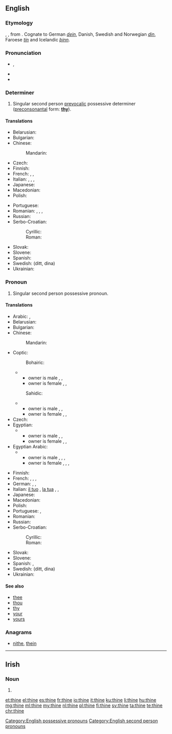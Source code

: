 ==English==
{{wikipedia}}

===Etymology===
{{etyl|enm|en}} {{term|thyn|lang=enm}}, {{term|þyn|lang=enm}}, from {{etyl|ang|en}} {{m|ang|þīn}}. Cognate to German ''[[dein]]'', Danish, Swedish and Norwegian ''[[din]]'', Faroese ''[[tín]]'' and Icelandic ''[[þinn]]''.

===Pronunciation===
* {{a|UK}} {{enPR|<i>th</i>īn}}, {{IPA|/ðaɪn/}}
* {{audio|en-us-thine.ogg|Audio (US)|lang=en}}
* {{rhymes|aɪn}}

===Determiner===
{{en-det|your}}

# {{context|archaic|lang=en}} Singular second person [[prevocalic]] possessive determiner ([[preconsonantal]] form: '''[[thy]]''').

====Translations====
{{trans-top|possessive determiner}}
* Belarusian: {{t|be|твой|tr=tvoj|sc=Cyrl}}
* Bulgarian: {{t|bg|твой|tr=tvoj|sc=Cyrl}}
* Chinese:
*: Mandarin: {{t+|cmn|你|tr=nǐde|alt=你的|sc=Hani}}
* Czech: {{t+|cs|tvůj}}
* Finnish: {{t+|fi|sinun}}
* French: {{t+|fr|ton|m}}, {{t+|fr|ta|f}}, {{t+|fr|tes|m-p|f-p}}
* Italian: {{t+|it|tuo|m}}, {{t+|it|tua|f}}, {{t+|it|tuoi|m-p}}, {{t+|it|tue|f-p}}
* Japanese: {{t|ja|お前|tr=おまえの, omae-no|alt=お前の|sc=Jpan}}
* Macedonian: {{t|mk|твој|tr=tvoj|sc=Cyrl}}
* Polish: {{t+|pl|twój}}
{{trans-mid}}
* Portuguese: {{t+|pt|teu|m}}
* Romanian: {{t+|ro|tău|m-n}}, {{t+|ro|ta|f}}, {{t|ro|tăi|m-p}}, {{t+|ro|tale|f-p|n-p}}
* Russian: {{t+|ru|твой|tr=tvoj|sc=Cyrl}}
* Serbo-Croatian:
*: Cyrillic: {{t|sh|твој}}
*: Roman: {{t|sh|tvoj}}
* Slovak: {{t|sk|tvoj}}
* Slovene: {{t|sl|tvój}}
* Spanish: {{t+|es|tu}}
* Swedish: {{t+|sv|din}} (ditt, dina)
* Ukrainian: {{t|uk|твій|tr=tvij|sc=Cyrl}}
{{trans-bottom}}

===Pronoun===
{{en-pron}}

# {{context|archaic|lang=en}} Singular second person possessive pronoun.

====Translations====
{{trans-top|possessive pronoun}}
* Arabic: {{qualifier|belonging to one person}} {{t+|ar|لك|m|tr=lak|sc=Arab}}, {{t+|ar|لك|f|tr=laki|sc=Arab}}
* Belarusian: {{t|be|твой|tr=tvoj|sc=Cyrl}}
* Bulgarian: {{t|bg|твой|tr=tvoj|sc=Cyrl}}
* Chinese:
*: Mandarin: {{t+|cmn|你|tr=nǐde|alt=你的|sc=Hani}}
* Coptic:
*: Bohairic:
*** owner is male  {{t|cop|ⲫⲱⲕ|m|tr=phōk}}, {{t|cop|ⲑⲱⲕ|f|tr=θōk}}, {{t|cop|ⲛⲟⲩⲕ|p|tr=nwk}}
*** owner is female  {{t|cop|ⲫⲱ|m|tr=phō}}, {{t|cop|ⲑⲱ|f|tr=θō}}, {{t|cop|ⲛⲟⲩ|p|tr=nw}}
*: Sahidic:
*** owner is male  {{t|cop|ⲡⲱⲕ|m|tr=pōk}}, {{t|cop|ⲧⲱⲕ|f|tr=tōk}}, {{t|cop|ⲛⲟⲩⲕ|p|tr=nwk}}
*** owner is female  {{t|cop|ⲡⲱ|m|tr=pō}}, {{t|cop|ⲧⲱ|f|tr=tō}}, {{t|cop|ⲛⲟⲩ|p|tr=nw}}
* Czech: {{t+|cs|tvůj}}
* Egyptian:
*** owner is male   {{t|egy|𓅮𓇌𓎡|m|tr=payk}}, {{t|egy|𓏏𓇌𓎡|f|tr=tayk}}, {{t|egy|𓈖𓄿𓇌𓎡|p|tr=nayk}}
*** owner is female  {{t|egy|𓅮𓇌𓁐|m|tr=payt}}, {{t|egy|𓏏𓇌𓁐|f|tr=tayt}}, {{t|egy|𓈖𓄿𓇌𓁐|p|tr=nayt}}
* Egyptian Arabic:
*** owner is male  {{t|arz|لك|tr=lik|sc=Arab}}, {{t|arz|بتاعك|m|tr=betaʕak|sc=Arab}},  {{t|arz|بتاعتاك|f|tr=betaʕtak|sc=Arab}}, {{t|arz|بتوعاك|p|tr=betoʕak|sc=Arab}}
*** owner is female {{t|arz|لك|tr=liki|sc=Arab}}, {{t|arz|بتاعك|m|tr=betaʕik|sc=Arab}},  {{t|arz|بتاعتاك|f|tr=betaʕtik|sc=Arab}}, {{t|arz|بتوعاك|p|tr=betoʕik|sc=Arab}}
{{trans-mid}}
* Finnish: {{t+|fi|sinun}}
* French: {{t+|fr|le tien|m}}, {{t+|fr|la tienne|f}}, {{t+|fr|les tiens|m-p}}, {{t+|fr|les tiennes|f-p}}
* German: {{t+|de|dein|m|n}}, {{t+|de|deine|f}}, {{t+|de|deine|p}}
* Italian: [[il tuo]] {{g|m}}{{g|s}}, [[la tua]] {{g|f}}{{g|s}}, {{t|it|i tuoi|m|p}}, {{t|it|le tue}}
* Japanese: {{t|ja|お前|tr=おまえの, omae-no|alt=お前の|sc=Jpan}}
* Macedonian: {{t|mk|твој|tr=tvoj|sc=Cyrl}}
* Polish: {{t+|pl|twój}}
* Portuguese: {{t+|pt|teu|m}}, {{t+|pt|seu|m}}
* Romanian: {{t|ro|al tău, a ta, ai tăi, ale tale}}
* Russian: {{t+|ru|твой|tr=tvoj|sc=Cyrl}}
* Serbo-Croatian:
*: Cyrillic: {{t|sh|твој}}
*: Roman: {{t|sh|tvoj}}
* Slovak: {{t|sk|tvoj}}
* Slovene: {{t|sl|tvój}}
* Spanish: {{t|es|el tuyo|m}}, {{t|es|la tuya|f}}
* Swedish: {{t+|sv|din}} (ditt, dina)
* Ukrainian: {{t|uk|твій|tr=tvij|sc=Cyrl}}
{{trans-bottom}}

====See also====
* [[thee]]
* [[thou]]
* [[thy]]
* [[your]]
* [[yours]]

===Anagrams===
* [[nithe#English|nithe]], [[thein#English|thein]]

[[Category:English possessive pronouns]]
[[Category:English second person pronouns]]

----

==Irish==

===Noun===
{{head|ga|mutated noun}}

# {{ga-lenition of|tine}}

[[et:thine]]
[[el:thine]]
[[es:thine]]
[[fr:thine]]
[[io:thine]]
[[it:thine]]
[[ku:thine]]
[[li:thine]]
[[hu:thine]]
[[mg:thine]]
[[ml:thine]]
[[my:thine]]
[[nl:thine]]
[[pl:thine]]
[[fi:thine]]
[[sv:thine]]
[[ta:thine]]
[[te:thine]]
[[chr:thine]]